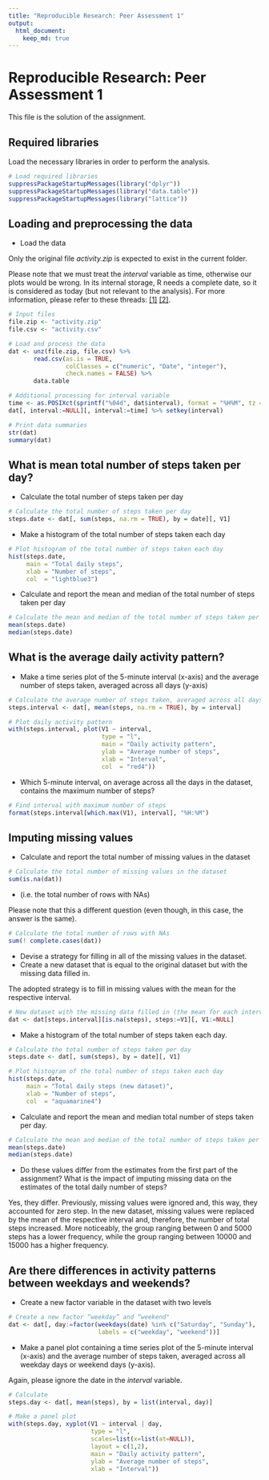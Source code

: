 ```yaml
---
title: "Reproducible Research: Peer Assessment 1"
output: 
  html_document:
    keep_md: true
---
```



# Reproducible Research: Peer Assessment 1
This file is the solution of the assignment.


## Required libraries
Load the necessary libraries in order to perform the analysis.

```r
# Load required libraries
suppressPackageStartupMessages(library("dplyr"))
suppressPackageStartupMessages(library("data.table"))
suppressPackageStartupMessages(library("lattice"))
```

## Loading and preprocessing the data
* Load the data

Only the original file *activity.zip* is expected to exist
in the current folder.

Please note that we must treat the *interval*
variable as time, otherwise our plots would be wrong.
In its internal storage, R needs a complete date, so it is
considered as today (but not relevant to the analysis).
For more information, please refer to these threads: 
[[1]](https://class.coursera.org/repdata-036/forum/thread?thread_id=29)
[[2]](https://class.coursera.org/repdata-036/forum/thread?thread_id=22).

```r
# Input files
file.zip <- "activity.zip"
file.csv <- "activity.csv"

# Load and process the data
dat <- unz(file.zip, file.csv) %>%
       read.csv(as.is = TRUE,
                colClasses = c("numeric", "Date", "integer"),
                check.names = FALSE) %>%
       data.table

# Additional processing for interval variable
time <- as.POSIXct(sprintf("%04d", dat$interval), format = "%H%M", tz = "GMT")
dat[, interval:=NULL][, interval:=time] %>% setkey(interval)

# Print data summaries
str(dat)
summary(dat)
```


## What is mean total number of steps taken per day?
* Calculate the total number of steps taken per day
```r
# Calculate the total number of steps taken per day
steps.date <- dat[, sum(steps, na.rm = TRUE), by = date][, V1]
```

* Make a histogram of the total number of steps taken each day
```r
# Plot histogram of the total number of steps taken each day
hist(steps.date,
     main = "Total daily steps",
     xlab = "Number of steps",
     col  = "lightblue3")
```

* Calculate and report the mean and median of the total number of steps taken per day
```r
# Calculate the mean and median of the total number of steps taken per day
mean(steps.date)
median(steps.date)
```


## What is the average daily activity pattern?
* Make a time series plot of the 5-minute interval (x-axis) and the average
number of steps taken, averaged across all days (y-axis)
```r
# Calculate the average number of steps taken, averaged across all days
steps.interval <- dat[, mean(steps, na.rm = TRUE), by = interval]

# Plot daily activity pattern
with(steps.interval, plot(V1 ~ interval,
                          type = "l",
                          main = "Daily activity pattern",
                          ylab = "Average number of steps",
                          xlab = "Interval",
                          col  = "red4"))
```
* Which 5-minute interval, on average across all the days in the dataset,
contains the maximum number of steps?
```r
# Find interval with maximum number of steps
format(steps.interval[which.max(V1), interval], "%H:%M")
```


## Imputing missing values
* Calculate and report the total number of missing values in the dataset
```r
# Calculate the total number of missing values in the dataset
sum(is.na(dat))
```
* (i.e. the total number of rows with NAs)

Please note that this a different question
(even though, in this case, the answer is the same).
```r
# Calculate the total number of rows with NAs
sum(! complete.cases(dat))
```

* Devise a strategy for filling in all of the missing values in the dataset.
* Create a new dataset that is equal to the original dataset but with the
missing data filled in.

The adopted strategy is to fill in missing values with the mean for the
respective interval.
```r
# New dataset with the missing data filled in (the mean for each interval)
dat <- dat[steps.interval][is.na(steps), steps:=V1][, V1:=NULL]
```

* Make a histogram of the total number of steps taken each day.
```r
# Calculate the total number of steps taken per day
steps.date <- dat[, sum(steps), by = date][, V1]

# Plot histogram of the total number of steps taken each day
hist(steps.date,
     main = "Total daily steps (new dataset)",
     xlab = "Number of steps",
     col  = "aquamarine4")
```

* Calculate and report the mean and median total number of steps taken per day.
```r
# Calculate the mean and median of the total number of steps taken per day
mean(steps.date)
median(steps.date)
```

* Do these values differ from the estimates from the first part of
the assignment?
What is the impact of imputing missing data on the estimates of the total
daily number of steps?

Yes, they differ. 
Previously, missing values were ignored and, this way, they accounted for zero step. In the new dataset, missing values were replaced by the mean of the respective interval and, therefore, the number of total steps increased. More noticeably, the group ranging between 0 and 5000 steps has a lower frequency, while the group ranging between 10000 and 15000 has a higher frequency.

## Are there differences in activity patterns between weekdays and weekends?
* Create a new factor variable in the dataset with two levels
```r
# Create a new factor “weekday” and “weekend"
dat <- dat[, day:=factor(weekdays(date) %in% c("Saturday", "Sunday"),
                         labels = c("weekday", "weekend"))]
```

* Make a panel plot containing a time series plot of the 5-minute
interval (x-axis) and the average number of steps taken, averaged
across all weekday days or weekend days (y-axis).

Again, please ignore the date in the *interval* variable.

```r
# Calculate
steps.day <- dat[, mean(steps), by = list(interval, day)]

# Make a panel plot
with(steps.day, xyplot(V1 ~ interval | day,
                       type = "l",
                       scales=list(x=list(at=NULL)),
                       layout = c(1,2),
                       main = "Daily activity pattern",
                       ylab = "Average number of steps",
                       xlab = "Interval"))
```

